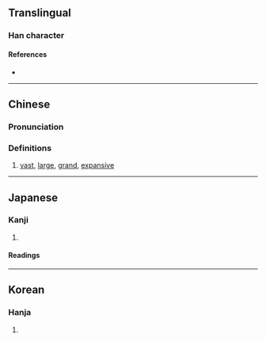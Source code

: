 {{also|灏}}
{{character info}}
==Translingual==

===Han character===
{{Han char|rn=85|rad=水|as=21|sn=24|four=31186|canj=EAFC,XEAFC|ids=⿰氵顥}}

====References====
* {{Han ref|kx=0663.460|dkj=18811|dj=1072.260|hdz=31797.130|uh=705D|ud=28765|bh=F8AF|bd=63663}}

----

==Chinese==
{{zh-forms|s=灏}}

===Pronunciation===
{{zh-pron
|m=hào
|c=hou6
|mn=hō
|mc=y
|oc=y
|ma=
|cat=a
}}

===Definitions===
{{zh-hanzi}}

# [[vast]], [[large]], [[grand]], [[expansive]]

----

==Japanese==

===Kanji===
{{ja-kanji|grade=|rs=水21}}

# {{rfdef|ja|sort=水21}}

====Readings====
{{ja-readings
|on=こう, ごう, かん, こん
|kun=あめ-, まめじる-
}}

----

==Korean==

===Hanja===
{{ko-hanja|hangeul=호|eumhun=|rv=ho|mr=ho|y=ho}}

# {{rfdef|ko|sort=水21}}
